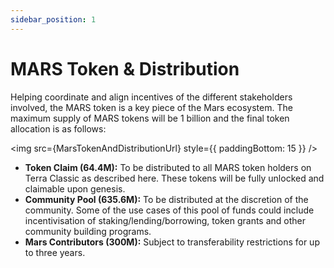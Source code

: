 ```yaml
---
sidebar_position: 1
---
```




# MARS Token & Distribution

Helping coordinate and align incentives of the different stakeholders involved, the MARS token is a key piece of the Mars ecosystem. The maximum supply of MARS tokens will be 1 billion and the final token allocation is as follows:

<img src={MarsTokenAndDistributionUrl} style={{ paddingBottom: 15 }} />

- **Token Claim (64.4M):** To be distributed to all MARS token holders on Terra Classic as described here. These tokens will be fully unlocked and claimable upon genesis.
- **Community Pool (635.6M):** To be distributed at the discretion of the community. Some of the use cases of this pool of funds could include incentivisation of staking/lending/borrowing, token grants and other community building programs.
- **Mars Contributors (300M):** Subject to transferability restrictions for up to three years.